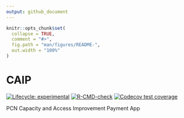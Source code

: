 ```yaml
---
output: github_document
---
```


<!-- README.md is generated from README.Rmd. Please edit that file -->

```r
knitr::opts_chunk$set(
  collapse = TRUE,
  comment = "#>",
  fig.path = "man/figures/README-",
  out.width = "100%"
)
```

# CAIP

<!-- badges: start -->
[![Lifecycle: experimental](https://img.shields.io/badge/lifecycle-experimental-orange.svg)](https://lifecycle.r-lib.org/articles/stages.html#experimental)
[![R-CMD-check](https://github.com/NHS-South-Central-and-West/CAIP/actions/workflows/R-CMD-check.yaml/badge.svg)](https://github.com/NHS-South-Central-and-West/CAIP/actions/workflows/R-CMD-check.yaml)
[![Codecov test coverage](https://codecov.io/gh/NHS-South-Central-and-West/CAIP/branch/main/graph/badge.svg)](https://app.codecov.io/gh/NHS-South-Central-and-West/CAIP?branch=main)
<!-- badges: end -->

PCN Capacity and Access Improvement Payment App
